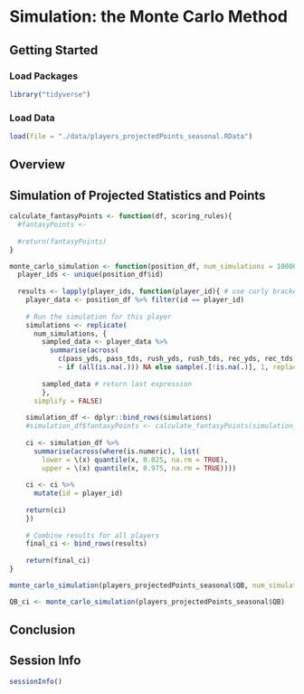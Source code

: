 # Simulation: the Monte Carlo Method {#sec-simulation}

## Getting Started {#sec-simulationGettingStarted}

### Load Packages {#sec-simulationLoadPackages}

```r
library("tidyverse")
```


### Load Data {#sec-simulationLoadData}

```r
load(file = "./data/players_projectedPoints_seasonal.RData")
```

## Overview {#sec-simulationOverview}

## Simulation of Projected Statistics and Points {#sec-simulationProjectedPoints}

```r
calculate_fantasyPoints <- function(df, scoring_rules){
  #fantasyPoints <-
  
  #return(fantasyPoints)
}

monte_carlo_simulation <- function(position_df, num_simulations = 10000){
  player_ids <- unique(position_df$id)
  
  results <- lapply(player_ids, function(player_id){ # use curly brackets when there are multiple expressions
    player_data <- position_df %>% filter(id == player_id)
    
    # Run the simulation for this player
    simulations <- replicate(
      num_simulations, {
        sampled_data <- player_data %>%
          summarise(across(
            c(pass_yds, pass_tds, rush_yds, rush_tds, rec_yds, rec_tds), # add more statistical categories
            ~ if (all(is.na(.))) NA else sample(.[!is.na(.)], 1, replace = TRUE)))
        
        sampled_data # return last expression
        },
      simplify = FALSE)
    
    simulation_df <- dplyr::bind_rows(simulations)
    #simulation_df$fantasyPoints <- calculate_fantasyPoints(simulation_df) # write function to calculate fantasy points
    
    ci <- simulation_df %>%
      summarise(across(where(is.numeric), list(
        lower = \(x) quantile(x, 0.025, na.rm = TRUE),
        upper = \(x) quantile(x, 0.975, na.rm = TRUE))))
    
    ci <- ci %>% 
      mutate(id = player_id)
    
    return(ci)
    })
    
    # Combine results for all players
    final_ci <- bind_rows(results)
    
    return(final_ci)
}

monte_carlo_simulation(players_projectedPoints_seasonal$QB, num_simulations = 10)

QB_ci <- monte_carlo_simulation(players_projectedPoints_seasonal$QB)
```

## Conclusion {#sec-simulationConclusion}

::: {.content-visible when-format="html"}

## Session Info {#sec-simulationSessionInfo}

```r
sessionInfo()
```

:::
